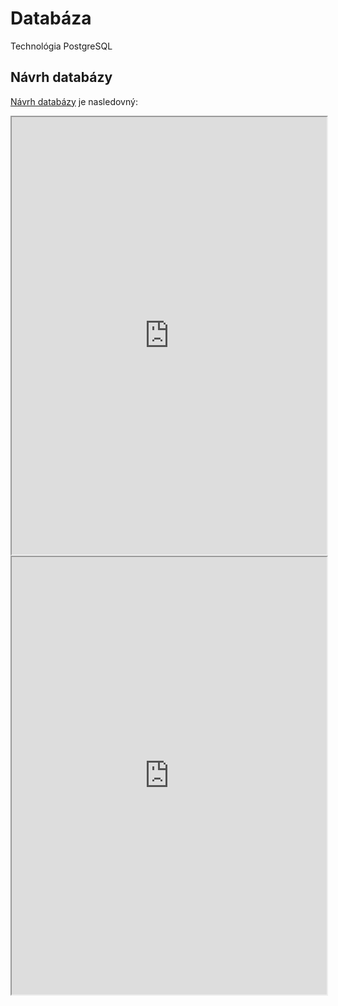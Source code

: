 ---
---

# Databáza

Technológia PostgreSQL

## Návrh databázy

[Návrh databázy](https://dbdiagram.io/d/616c64a1940c4c4eec99678e) je nasledovný:

<iframe
  width="100%"
  height="700"
  src="https://dbdiagram.io/embed/616c64a1940c4c4eec99678e"
></iframe>

<iframe
  width="100%"
  height="700"
  src="https://drawsql.app/smartbrew/diagrams/beer/embed"
></iframe>
